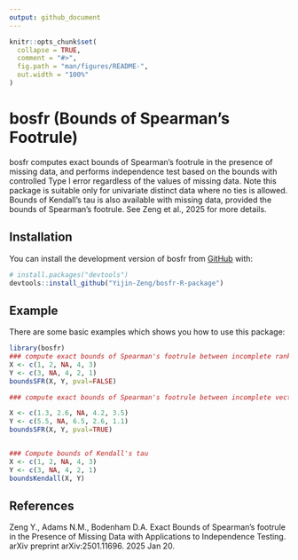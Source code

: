 ```yaml
---
output: github_document
---
```


<!-- README.md is generated from README.Rmd. Please edit that file -->

```r
knitr::opts_chunk$set(
  collapse = TRUE,
  comment = "#>",
  fig.path = "man/figures/README-",
  out.width = "100%"
)
```

# bosfr (Bounds of Spearman's Footrule)

<!-- badges: start -->
<!-- badges: end -->

bosfr computes exact bounds of Spearman's footrule in the presence of missing data, and performs independence test based on the bounds with controlled Type I error regardless of the values of missing data. Note this package is suitable only for univariate distinct data where no ties is allowed. Bounds of Kendall's tau is also available with missing data, provided
the bounds of Spearman's footrule. See Zeng et al., 2025 for more details.

## Installation

You can install the development version of bosfr from [GitHub](https://github.com/) with:

``` r
# install.packages("devtools")
devtools::install_github("Yijin-Zeng/bosfr-R-package")
```

## Example

There are some basic examples which shows you how to use this package:

```r
library(bosfr)
### compute exact bounds of Spearman's footrule between incomplete ranked lists
X <- c(1, 2, NA, 4, 3)
Y <- c(3, NA, 4, 2, 1)
boundsSFR(X, Y, pval=FALSE)

### compute exact bounds of Spearman's footrule between incomplete vectors of distinct data

X <- c(1.3, 2.6, NA, 4.2, 3.5)
Y <- c(5.5, NA, 6.5, 2.6, 1.1)
boundsSFR(X, Y, pval=TRUE)


### Compute bounds of Kendall's tau
X <- c(1, 2, NA, 4, 3)
Y <- c(3, NA, 4, 2, 1)
boundsKendall(X, Y)
```

## References
\item Zeng Y., Adams N.M., Bodenham D.A. Exact Bounds of Spearman's footrule in the Presence of Missing Data with Applications to Independence Testing. arXiv preprint arXiv:2501.11696. 2025 Jan 20.

